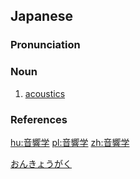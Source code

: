 ==Japanese==
{{wikipedia|lang=ja}}
{{ja-kanjitab|yomi=o|おん|きょう|がく}}

===Pronunciation===
{{ja-pron|おんきょうがく|acc=3|acc_ref=DJR,NHK|y=o}}

===Noun===
{{ja-noun|おんきょうがく|hhira=おんきやうがく}}

# [[acoustics]]

===References===
<references/>

[[Category:ja:Acoustics|おんきょうがく]]
[[hu:音響学]]
[[pl:音響学]]
[[zh:音響学]]